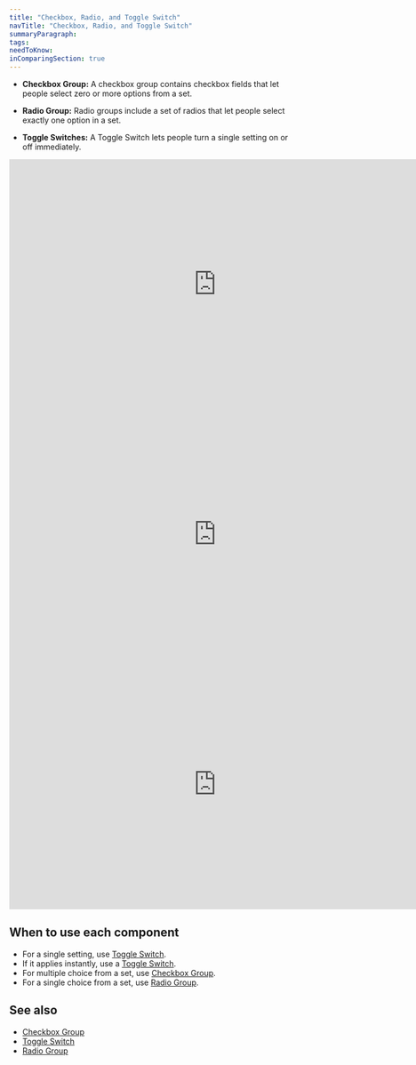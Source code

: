 ```yaml
---
title: "Checkbox, Radio, and Toggle Switch"
navTitle: "Checkbox, Radio, and Toggle Switch"
summaryParagraph:
tags:
needToKnow:
inComparingSection: true
---
```


- **Checkbox Group:** A checkbox group contains checkbox fields that let people select zero or more options from a set.

- **Radio Group:** Radio groups include a set of radios that let people select exactly one option in a set.

- **Toggle Switches:** A Toggle Switch lets people turn a single setting on or off immediately.

<iframe style="border: none;" width="744" height="450" src="https://www.figma.com/embed?embed_host=share&url=https%3A%2F%2Fwww.figma.com%2Ffile%2Fe3TyAOZKfLg9cA01Iy1Mgm%2FKaizen-Site-embed%3Fnode-id%3D205%253A11621" allowfullscreen></iframe>

<iframe style="border: none;" width="744" height="450" src="https://www.figma.com/embed?embed_host=share&url=https%3A%2F%2Fwww.figma.com%2Ffile%2Fe3TyAOZKfLg9cA01Iy1Mgm%2FKaizen-Site-embed%3Fnode-id%3D205%253A11815" allowfullscreen></iframe>

<iframe style="border: none;" width="744" height="450" src="https://www.figma.com/embed?embed_host=share&url=https%3A%2F%2Fwww.figma.com%2Ffile%2Fe3TyAOZKfLg9cA01Iy1Mgm%2FKaizen-Site-embed%3Fnode-id%3D205%253A12118" allowfullscreen></iframe>



## When to use each component

- For a single setting, use [Toggle Switch](/components/toggle-switch-field).
- If it applies instantly, use a [Toggle Switch](/components/toggle-switch-field).
- For multiple choice from a set, use [Checkbox Group](/components/checkbox-group).
- For a single choice from a set, use [Radio Group](/components/radio-group).

## See also

*   [Checkbox Group](/components/checkbox-group)
*   [Toggle Switch](/components/toggle-switch-field)
*   [Radio Group](/components/radio-group)

